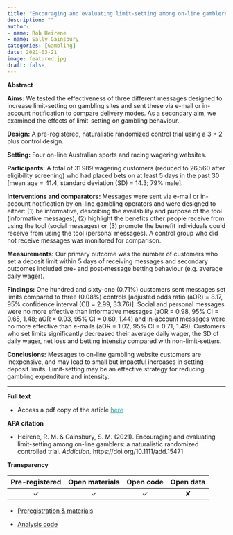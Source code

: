 ```yaml
---
title: "Encouraging and evaluating limit-setting among on-line gamblers: a naturalistic randomized controlled trial"
description: ""
author:
- name: Rob Heirene
- name: Sally Gainsbury
categories: [Gambling]
date: 2021-03-21
image: featured.jpg
draft: false
---
```


**Abstract**

**Aims:** We tested the effectiveness of three different messages designed to increase limit-setting on gambling sites and sent these via e-mail or in-account notification to compare delivery modes. As a secondary aim, we examined the effects of limit-setting on gambling behaviour.

**Design:** A pre-registered, naturalistic randomized control trial using a 3 × 2 plus control design.

**Setting:** Four on-line Australian sports and racing wagering websites.

**Participants:** A total of 31 989 wagering customers (reduced to 26,560 after eligibility screening) who had placed bets on at least 5 days in the past 30 \[mean age = 41.4, standard deviation (SD) = 14.3; 79% male\].

**Interventions and comparators:** Messages were sent via e-mail or in-account notification by on-line gambling operators and were designed to either: (1) be informative, describing the availability and purpose of the tool (informative messages), (2) highlight the benefits other people receive from using the tool (social messages) or (3) promote the benefit individuals could receive from using the tool (personal messages). A control group who did not receive messages was monitored for comparison.

**Measurements:** Our primary outcome was the number of customers who set a deposit limit within 5 days of receiving messages and secondary outcomes included pre- and post-message betting behaviour (e.g. average daily wager).

**Findings:** One hundred and sixty-one (0.71%) customers sent messages set limits compared to three (0.08%) controls \[adjusted odds ratio (aOR) = 8.17, 95% confidence interval (CI) = 2.99, 33.76)\]. Social and personal messages were no more effective than informative messages (aOR = 0.98, 95% CI = 0.65, 1.48; aOR = 0.93, 95% CI = 0.60, 1.44) and in-account messages were no more effective than e-mails (aOR = 1.02, 95% CI = 0.71, 1.49). Customers who set limits significantly decreased their average daily wager, the SD of daily wager, net loss and betting intensity compared with non-limit-setters.

**Conclusions:** Messages to on-line gambling website customers are inexpensive, and may lead to small but impactful increases in setting deposit limits. Limit-setting may be an effective strategy for reducing gambling expenditure and intensity.

------------------------------------------------------------------------

**Full text**

-   Access a pdf copy of the article [here](HeireneAndGainsburyDepositLimitRCT.pdf){style="color: #289998"}

**APA citation**

-   Heirene, R. M. & Gainsbury, S. M. (2021). Encouraging and evaluating limit-setting among on-line gamblers: a naturalistic randomized controlled trial. *Addiction*. https://doi.org/10.1111/add.15471

**Transparency**

| Pre-registered | Open materials | Open code | Open data |
|:--------------:|:--------------:|:---------:|:---------:|
|       ✓        |       ✓        |     ✓     |     ✘     |

-   [Preregistration & materials](https://osf.io/6dpkw/)

-   [Analysis code](https://github.com/rheirene/Anlaysis-RCT-of-Messages-to-Promote-Deposit-Limits/tree/master)
